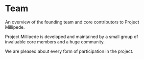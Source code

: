 
# Team

<p className='description'>
  An overview of the founding team and core contributors to Project Millipede.
</p>

Project Millipede is developed and maintained by a small group of invaluable
core members and a huge community.

<WrappedByExample />

We are pleased about every form of participation in the project.
